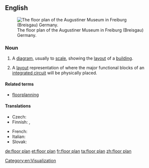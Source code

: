 ==English==
{{wikipedia}}
[[Image:Floorplan Augustinermuseum freiburg.png|thumb|right|The floor plan of the Augustiner Museum in Freiburg (Breisgau) Germany.]]

===Noun===
{{en-noun|head=[[floor]] [[plan]]}}

# {{context|architecture|lang=en}} A [[diagram]], usually to [[scale]], showing the [[layout]] of a [[building]].
# {{context|electronics|lang=en}} A [[layout]] representation of where the major functional blocks of an [[integrated circuit]] will be physically placed.

====Related terms====
* [[floorplanning]]

====Translations====
{{trans-top|diagram}}
* Czech: {{t|cs|půdorys|m}}
* Finnish: {{t|fi|pohjapiirros}}, {{t|fi|pohjapiirustus}}
{{trans-mid}}
* French: {{t|fr|plan de niveau|m}}
* Italian: {{t+|it|pianta|f}}
* Slovak: {{t|sk|pôdorys|m}}
{{trans-bottom}}

[[Category:en:Visualization]]

[[de:floor plan]]
[[et:floor plan]]
[[fr:floor plan]]
[[ta:floor plan]]
[[zh:floor plan]]